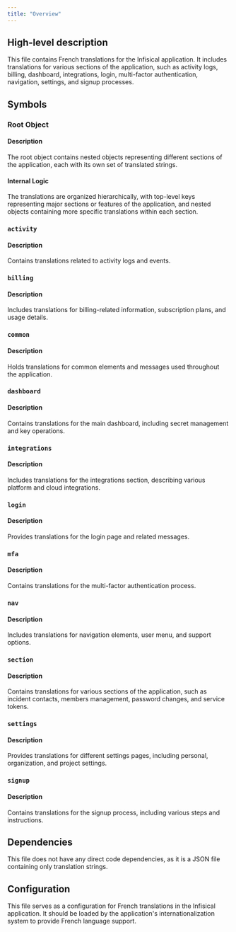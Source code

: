 ```yaml
---
title: "Overview"
---
```


## High-level description
This file contains French translations for the Infisical application. It includes translations for various sections of the application, such as activity logs, billing, dashboard, integrations, login, multi-factor authentication, navigation, settings, and signup processes.

## Symbols

### Root Object
#### Description
The root object contains nested objects representing different sections of the application, each with its own set of translated strings.

#### Internal Logic
The translations are organized hierarchically, with top-level keys representing major sections or features of the application, and nested objects containing more specific translations within each section.

### `activity`
#### Description
Contains translations related to activity logs and events.

### `billing`
#### Description
Includes translations for billing-related information, subscription plans, and usage details.

### `common`
#### Description
Holds translations for common elements and messages used throughout the application.

### `dashboard`
#### Description
Contains translations for the main dashboard, including secret management and key operations.

### `integrations`
#### Description
Includes translations for the integrations section, describing various platform and cloud integrations.

### `login`
#### Description
Provides translations for the login page and related messages.

### `mfa`
#### Description
Contains translations for the multi-factor authentication process.

### `nav`
#### Description
Includes translations for navigation elements, user menu, and support options.

### `section`
#### Description
Contains translations for various sections of the application, such as incident contacts, members management, password changes, and service tokens.

### `settings`
#### Description
Provides translations for different settings pages, including personal, organization, and project settings.

### `signup`
#### Description
Contains translations for the signup process, including various steps and instructions.

## Dependencies
This file does not have any direct code dependencies, as it is a JSON file containing only translation strings.

## Configuration
This file serves as a configuration for French translations in the Infisical application. It should be loaded by the application's internationalization system to provide French language support.